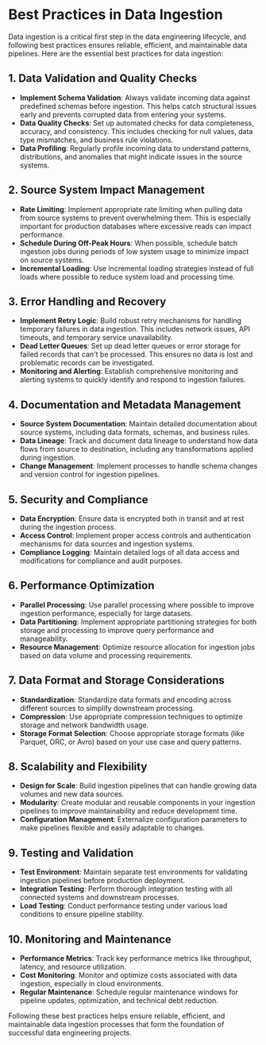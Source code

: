 # Best Practices in Data Ingestion

Data ingestion is a critical first step in the data engineering lifecycle, and following best practices ensures reliable, efficient, and maintainable data pipelines. Here are the essential best practices for data ingestion:

## 1. Data Validation and Quality Checks
* **Implement Schema Validation**: Always validate incoming data against predefined schemas before ingestion. This helps catch structural issues early and prevents corrupted data from entering your systems.
* **Data Quality Checks**: Set up automated checks for data completeness, accuracy, and consistency. This includes checking for null values, data type mismatches, and business rule violations.
* **Data Profiling**: Regularly profile incoming data to understand patterns, distributions, and anomalies that might indicate issues in the source systems.

## 2. Source System Impact Management
* **Rate Limiting**: Implement appropriate rate limiting when pulling data from source systems to prevent overwhelming them. This is especially important for production databases where excessive reads can impact performance.
* **Schedule During Off-Peak Hours**: When possible, schedule batch ingestion jobs during periods of low system usage to minimize impact on source systems.
* **Incremental Loading**: Use incremental loading strategies instead of full loads where possible to reduce system load and processing time.

## 3. Error Handling and Recovery
* **Implement Retry Logic**: Build robust retry mechanisms for handling temporary failures in data ingestion. This includes network issues, API timeouts, and temporary service unavailability.
* **Dead Letter Queues**: Set up dead letter queues or error storage for failed records that can't be processed. This ensures no data is lost and problematic records can be investigated.
* **Monitoring and Alerting**: Establish comprehensive monitoring and alerting systems to quickly identify and respond to ingestion failures.

## 4. Documentation and Metadata Management
* **Source System Documentation**: Maintain detailed documentation about source systems, including data formats, schemas, and business rules.
* **Data Lineage**: Track and document data lineage to understand how data flows from source to destination, including any transformations applied during ingestion.
* **Change Management**: Implement processes to handle schema changes and version control for ingestion pipelines.

## 5. Security and Compliance
* **Data Encryption**: Ensure data is encrypted both in transit and at rest during the ingestion process.
* **Access Control**: Implement proper access controls and authentication mechanisms for data sources and ingestion systems.
* **Compliance Logging**: Maintain detailed logs of all data access and modifications for compliance and audit purposes.

## 6. Performance Optimization
* **Parallel Processing**: Use parallel processing where possible to improve ingestion performance, especially for large datasets.
* **Data Partitioning**: Implement appropriate partitioning strategies for both storage and processing to improve query performance and manageability.
* **Resource Management**: Optimize resource allocation for ingestion jobs based on data volume and processing requirements.

## 7. Data Format and Storage Considerations
* **Standardization**: Standardize data formats and encoding across different sources to simplify downstream processing.
* **Compression**: Use appropriate compression techniques to optimize storage and network bandwidth usage.
* **Storage Format Selection**: Choose appropriate storage formats (like Parquet, ORC, or Avro) based on your use case and query patterns.

## 8. Scalability and Flexibility
* **Design for Scale**: Build ingestion pipelines that can handle growing data volumes and new data sources.
* **Modularity**: Create modular and reusable components in your ingestion pipelines to improve maintainability and reduce development time.
* **Configuration Management**: Externalize configuration parameters to make pipelines flexible and easily adaptable to changes.

## 9. Testing and Validation
* **Test Environment**: Maintain separate test environments for validating ingestion pipelines before production deployment.
* **Integration Testing**: Perform thorough integration testing with all connected systems and downstream processes.
* **Load Testing**: Conduct performance testing under various load conditions to ensure pipeline stability.

## 10. Monitoring and Maintenance
* **Performance Metrics**: Track key performance metrics like throughput, latency, and resource utilization.
* **Cost Monitoring**: Monitor and optimize costs associated with data ingestion, especially in cloud environments.
* **Regular Maintenance**: Schedule regular maintenance windows for pipeline updates, optimization, and technical debt reduction.

Following these best practices helps ensure reliable, efficient, and maintainable data ingestion processes that form the foundation of successful data engineering projects.